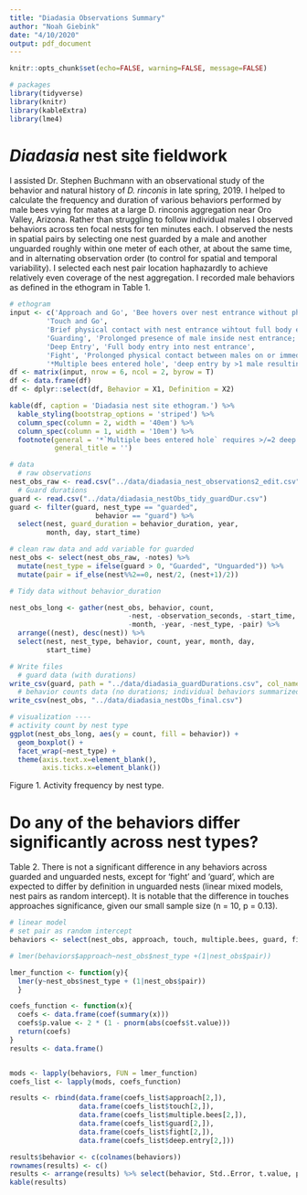 ```yaml
---
title: "Diadasia Observations Summary"
author: "Noah Giebink"
date: "4/10/2020"
output: pdf_document
---
```


```r
knitr::opts_chunk$set(echo=FALSE, warning=FALSE, message=FALSE)

# packages
library(tidyverse)
library(knitr)
library(kableExtra)
library(lme4)
```

# *Diadasia* nest site fieldwork 

I assisted Dr. Stephen Buchmann with an observational study of the behavior and natural history of *D. rinconis* in late spring, 2019. I helped to calculate the frequency and duration of various behaviors performed by male bees vying for mates at a large D. rinconis aggregation near Oro Valley, Arizona. Rather than struggling to follow individual males I observed behaviors across ten focal nests for ten minutes each. I observed the nests in spatial pairs by selecting one nest guarded by a male and another unguarded roughly within one meter of each other, at about the same time, and in alternating observation order (to control for spatial and temporal variability). I selected each nest pair location haphazardly to achieve relatively even coverage of the nest aggregation. I recorded male behaviors as defined in the ethogram in Table 1.

```r
# ethogram
input <- c('Approach and Go', 'Bee hovers over nest entrance without physical contact',
         'Touch and Go',
         'Brief physical contact with nest entrance wihtout full body entry',
         'Guarding', 'Prolonged presence of male inside nest entrance; male typically straddles entrance',
         'Deep Entry', 'Full body entry into nest entrance',
         'Fight', 'Prolonged physical contact between males on or immediately near the nest entrance; typically follows guarding; often involves paired somersaults',
         '*Multiple bees entered hole', 'deep entry by >1 male resulting in >1 males simultaneously in nest')
df <- matrix(input, nrow = 6, ncol = 2, byrow = T)
df <- data.frame(df)
df <- dplyr::select(df, Behavior = X1, Definition = X2)

kable(df, caption = 'Diadasia nest site ethogram.') %>%
  kable_styling(bootstrap_options = 'striped') %>%
  column_spec(column = 2, width = '40em') %>%
  column_spec(column = 1, width = '10em') %>%
  footnote(general = '*`Multiple bees entered hole` requires >/=2 deep entries, with each male entering deeply counted as one deep entry',
           general_title = '')

```




```r
# data 
  # raw observations
nest_obs_raw <- read.csv("../data/diadasia_nest_observations2_edit.csv")
  # Guard durations
guard <- read.csv("../data/diadasia_nestObs_tidy_guardDur.csv")
guard <- filter(guard, nest_type == "guarded",
                     behavior == "guard") %>%
  select(nest, guard_duration = behavior_duration, year,
         month, day, start_time)

# clean raw data and add variable for guarded 
nest_obs <- select(nest_obs_raw, -notes) %>%
  mutate(nest_type = ifelse(guard > 0, "Guarded", "Unguarded")) %>%
  mutate(pair = if_else(nest%%2==0, nest/2, (nest+1)/2))

# Tidy data without behavior_duration

nest_obs_long <- gather(nest_obs, behavior, count,
                             -nest, -observation_seconds, -start_time, -day,
                             -month, -year, -nest_type, -pair) %>%
  arrange((nest), desc(nest)) %>%
  select(nest, nest_type, behavior, count, year, month, day, 
         start_time)

# Write files
  # guard data (with durations)
write_csv(guard, path = "../data/diadasia_guardDurations.csv", col_names = TRUE)
  # behavior counts data (no durations; individual behaviors summarized into counts)
write_csv(nest_obs, "../data/diadasia_nestObs_final.csv")

```



```r
# visualization ----
# activity count by nest type
ggplot(nest_obs_long, aes(y = count, fill = behavior)) +
  geom_boxplot() +
  facet_wrap(~nest_type) +
  theme(axis.text.x=element_blank(),
        axis.ticks.x=element_blank())
```

Figure 1. Activity frequency by nest type.


# Do any of the behaviors differ significantly across nest types?

Table 2. There is not a significant difference in any behaviors across guarded and unguarded nests, except for 'fight' and 'guard', which are expected to differ by definition in unguarded nests (linear mixed models, nest pairs as random intercept). It is notable that the difference in touches approaches significance, given our small sample size (n = 10, p = 0.13).

```r
# linear model
# set pair as random intercept
behaviors <- select(nest_obs, approach, touch, multiple.bees, guard, fight, deep.entry)

# lmer(behaviors$approach~nest_obs$nest_type +(1|nest_obs$pair))

lmer_function <- function(y){
  lmer(y~nest_obs$nest_type + (1|nest_obs$pair))
  }

coefs_function <- function(x){
  coefs <- data.frame(coef(summary(x)))
  coefs$p.value <- 2 * (1 - pnorm(abs(coefs$t.value)))
  return(coefs)
}
results <- data.frame()


mods <- lapply(behaviors, FUN = lmer_function)
coefs_list <- lapply(mods, coefs_function)

results <- rbind(data.frame(coefs_list$approach[2,]),
                 data.frame(coefs_list$touch[2,]),
                 data.frame(coefs_list$multiple.bees[2,]),
                 data.frame(coefs_list$guard[2,]),
                 data.frame(coefs_list$fight[2,]),
                 data.frame(coefs_list$deep.entry[2,]))

results$behavior <- c(colnames(behaviors))
rownames(results) <- c()
results <- arrange(results) %>% select(behavior, Std..Error, t.value, p.value)
kable(results)
```





